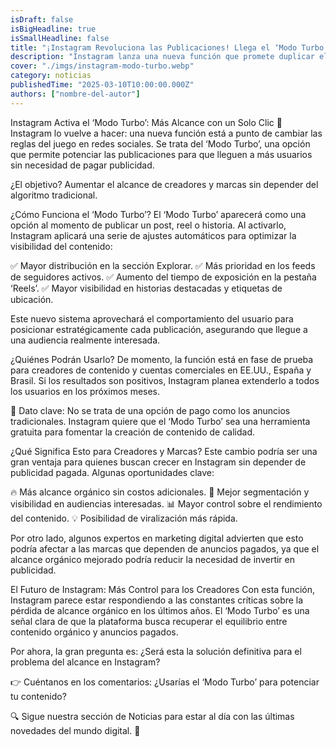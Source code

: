 ```yaml
---
isDraft: false
isBigHeadline: true
isSmallHeadline: false
title: "¡Instagram Revoluciona las Publicaciones! Llega el ‘Modo Turbo’ para Alcanzar Más Audiencia"
description: "Instagram lanza una nueva función que promete duplicar el alcance de tus publicaciones con un solo clic. Descubre cómo funciona el ‘Modo Turbo’ y por qué cambiará la forma en que creamos contenido."
cover: "./imgs/instagram-modo-turbo.webp"
category: noticias
publishedTime: "2025-03-10T10:00:00.000Z"
authors: ["nombre-del-autor"]
---
```


Instagram Activa el ‘Modo Turbo’: Más Alcance con un Solo Clic 🚀
Instagram lo vuelve a hacer: una nueva función está a punto de cambiar las reglas del juego en redes sociales. Se trata del ‘Modo Turbo’, una opción que permite potenciar las publicaciones para que lleguen a más usuarios sin necesidad de pagar publicidad.

¿El objetivo? Aumentar el alcance de creadores y marcas sin depender del algoritmo tradicional.

¿Cómo Funciona el ‘Modo Turbo’?
El ‘Modo Turbo’ aparecerá como una opción al momento de publicar un post, reel o historia. Al activarlo, Instagram aplicará una serie de ajustes automáticos para optimizar la visibilidad del contenido:

✅ Mayor distribución en la sección Explorar.
✅ Más prioridad en los feeds de seguidores activos.
✅ Aumento del tiempo de exposición en la pestaña ‘Reels’.
✅ Mayor visibilidad en historias destacadas y etiquetas de ubicación.

Este nuevo sistema aprovechará el comportamiento del usuario para posicionar estratégicamente cada publicación, asegurando que llegue a una audiencia realmente interesada.

¿Quiénes Podrán Usarlo?
De momento, la función está en fase de prueba para creadores de contenido y cuentas comerciales en EE.UU., España y Brasil. Si los resultados son positivos, Instagram planea extenderlo a todos los usuarios en los próximos meses.

📢 Dato clave: No se trata de una opción de pago como los anuncios tradicionales. Instagram quiere que el ‘Modo Turbo’ sea una herramienta gratuita para fomentar la creación de contenido de calidad.

¿Qué Significa Esto para Creadores y Marcas?
Este cambio podría ser una gran ventaja para quienes buscan crecer en Instagram sin depender de publicidad pagada. Algunas oportunidades clave:

🔥 Más alcance orgánico sin costos adicionales.
🎯 Mejor segmentación y visibilidad en audiencias interesadas.
📊 Mayor control sobre el rendimiento del contenido.
💡 Posibilidad de viralización más rápida.

Por otro lado, algunos expertos en marketing digital advierten que esto podría afectar a las marcas que dependen de anuncios pagados, ya que el alcance orgánico mejorado podría reducir la necesidad de invertir en publicidad.

El Futuro de Instagram: Más Control para los Creadores
Con esta función, Instagram parece estar respondiendo a las constantes críticas sobre la pérdida de alcance orgánico en los últimos años. El ‘Modo Turbo’ es una señal clara de que la plataforma busca recuperar el equilibrio entre contenido orgánico y anuncios pagados.

Por ahora, la gran pregunta es: ¿Será esta la solución definitiva para el problema del alcance en Instagram?

👉 Cuéntanos en los comentarios: ¿Usarías el ‘Modo Turbo’ para potenciar tu contenido?

🔍 Sigue nuestra sección de Noticias para estar al día con las últimas novedades del mundo digital. 🚀
